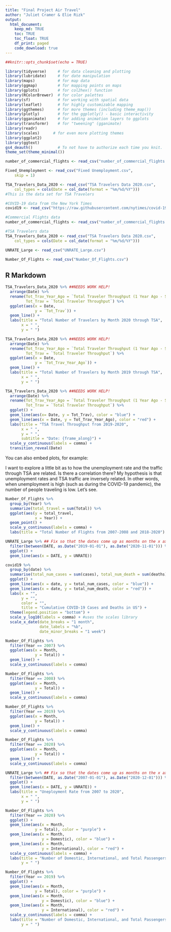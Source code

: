 ```yaml
---
title: "Final Project Air Travel"
author: "Juliet Cramer & Elie Rizk"
output: 
  html_document:
    keep_md: TRUE
    toc: TRUE
    toc_float: TRUE
    df_print: paged
    code_download: true
---
```


```r
##knitr::opts_chunk$set(echo = TRUE)
```

```r
library(tidyverse)     # for data cleaning and plotting
library(lubridate)     # for date manipulation
library(maps)          # for map data
library(ggmap)         # for mapping points on maps
library(gplots)        # for col2hex() function
library(RColorBrewer)  # for color palettes
library(sf)            # for working with spatial data
library(leaflet)       # for highly customizable mapping
library(ggthemes)      # for more themes (including theme_map())
library(plotly)        # for the ggplotly() - basic interactivity
library(gganimate)     # for adding animation layers to ggplots
library(transformr)    # for "tweening" (gganimate)
library(readr)
library(scales)      # for even more plotting themes
library(ggplot2)
library(ggtext)    
gs4_deauth()           # To not have to authorize each time you knit.
theme_set(theme_minimal())
```


```r
number_of_commercial_flights <- read_csv("number_of_commercial_flights.csv", col_types = cols(DateTime = col_character())) #This is the flight data set

Fixed_Unemployment <- read_csv("Fixed Unemployment.csv", 
    skip = 1)

TSA_Travelers_Data_2020 <- read_csv("TSA Travelers Data 2020.csv", 
    col_types = cols(Date = col_date(format = "%m/%d/%Y")))
#This is the data set for TSA Travelers 

#COVID-19 data from the New York Times
covid19 <- read_csv("https://raw.githubusercontent.com/nytimes/covid-19-data/master/us-states.csv")

#Commercial Flights data
number_of_commercial_flights <- read_csv("number_of_commercial_flights.csv", col_types = cols(DateTime = col_character()))

#TSA Travelers data
TSA_Travelers_Data_2020 <- read_csv("TSA Travelers Data 2020.csv", 
    col_types = cols(Date = col_date(format = "%m/%d/%Y")))

UNRATE_Large <- read_csv("UNRATE_Large.csv")

Number_Of_Flights <- read_csv("Number_Of_Flights.csv")
```

## R Markdown


```r
TSA_Travelers_Data_2020 %>% ##NEEDS WORK HELP!
  arrange(Date) %>% 
  rename(Tot_Trav_Year_Ago = `Total Traveler Throughput (1 Year Ago - Same Weekday)`, 
         Tot_Trav = `Total Traveler Throughput`) %>% 
  ggplot(aes(x = Date,
             y = `Tot_Trav`)) +
  geom_line() +
  labs(title = "Total Number of Travelers by Month 2020 through TSA", 
       x = " ", 
       y = " ")
```

```r
TSA_Travelers_Data_2020 %>% ##NEEDS WORK HELP!
  arrange(Date) %>% 
  rename(Tot_Trav_Year_Ago = `Total Traveler Throughput (1 Year Ago - Same Weekday)`, 
         Tot_Trav = `Total Traveler Throughput`) %>% 
  ggplot(aes(x = Date,
             y = `Tot_Trav_Year_Ago`)) +
  geom_line() +
  labs(title = "Total Number of Travelers by Month 2019 through TSA", 
       x = " ", 
       y = " ")
```

```r
TSA_Travelers_Data_2020 %>% ##NEEDS WORK HELP!
  arrange(Date) %>% 
  rename(Tot_Trav_Year_Ago = `Total Traveler Throughput (1 Year Ago - Same Weekday)`, 
         Tot_Trav = `Total Traveler Throughput`) %>% 
  ggplot() +
  geom_line(aes(x= Date, y = Tot_Trav), color = "blue") +
  geom_line(aes(x = Date, y = Tot_Trav_Year_Ago), color = "red") +
  labs(title = "TSA Travel Throughput from 2019-2020", 
       x = " ", 
       y = " ", 
       subtitle = "Date: {frame_along}") +
  scale_y_continuous(labels = comma) +
  transition_reveal(Date) 
```


You can also embed plots, for example:

I want to explore a little bit as to how the unemployment rate and the traffic through TSA are related. Is there a correlation there? My hypothesis is that unemployment rates and TSA traffic are inversely related. In other words, when unemployment is high (such as during the COVID-19 pandemic), the number of people traveling is low. Let's see. 

```r
Number_Of_Flights %>% 
  group_by(Year) %>% 
  summarize(total_travel = sum(Total)) %>%
  ggplot(aes(y = total_travel, 
             x = Year)) + 
  geom_point() + 
  scale_y_continuous(labels = comma) + 
  labs(title = "Total Number of Flights from 2007-2008 and 2018-2020")
```
```r
UNRATE_Large %>% ## Fix so that the dates come up as months on the x axis
  filter(between(DATE, as.Date("2019-01-01"), as.Date("2020-11-01"))) %>%
  ggplot() + 
  geom_line(aes(x = DATE, y = UNRATE))
```

```r
covid19 %>% 
  group_by(date) %>% 
  summarise(total_num_cases = sum(cases), total_num_death = sum(deaths)) %>% 
  ggplot() +
  geom_line(aes(x = date, y = total_num_cases, color = "blue")) +
  geom_line(aes(x = date, y = total_num_death, color = "red")) + 
  labs(x = "",
       y = "",
       color = "",
       title = "Cumulative COVID-19 Cases and Deaths in US") + 
  theme(legend.position = "bottom") +
  scale_y_log10(labels = comma) + #uses the scales library
  scale_x_date(date_breaks = "1 month",
               date_labels = "%b",
               date_minor_breaks = "1 week")
```

```r
Number_Of_Flights %>%
  filter(Year == 2007) %>% 
  ggplot(aes(x = Month, 
             y = Total)) + 
  geom_line() + 
  scale_y_continuous(labels = comma) 
```


```r
Number_Of_Flights %>%
  filter(Year == 2008) %>% 
  ggplot(aes(x = Month, 
             y = Total)) + 
  geom_line() + 
  scale_y_continuous(labels = comma) 
```

```r
Number_Of_Flights %>%
  filter(Year == 2019) %>% 
  ggplot(aes(x = Month, 
             y = Total)) + 
  geom_line() + 
  scale_y_continuous(labels = comma) 
```

```r
Number_Of_Flights %>%
  filter(Year == 2020) %>% 
  ggplot(aes(x = Month, 
             y = Total)) + 
  geom_line() + 
  scale_y_continuous(labels = comma) 
```

```r
UNRATE_Large %>% ## Fix so that the dates come up as months on the x axis
  filter(between(DATE, as.Date("2007-01-01"), as.Date("2020-12-01"))) %>%
  ggplot() + 
  geom_line(aes(x = DATE, y = UNRATE)) + 
  labs(title = "Uneployment Rate from 2007 to 2020", 
       x = " ", 
       y = " ")
```

```r
Number_Of_Flights %>%
  filter(Year == 2020) %>% 
  ggplot() + 
  geom_line(aes(x = Month, 
             y = Total), color = "purple") + 
  geom_line(aes(x = Month, 
                y = Domestic), color = "blue") + 
  geom_line(aes(x = Month, 
                y = International), color = "red") + 
  scale_y_continuous(labels = comma) + 
  labs(title = "Number of Domestic, International, and Total Passengers in U.S in 2020", 
       y = " ")
```

```r
Number_Of_Flights %>%
  filter(Year == 2019) %>% 
  ggplot() + 
  geom_line(aes(x = Month, 
             y = Total), color = "purple") + 
  geom_line(aes(x = Month, 
                y = Domestic), color = "blue") + 
  geom_line(aes(x = Month, 
                y = International), color = "red") + 
  scale_y_continuous(labels = comma) + 
  labs(title = "Number of Domestic, International, and Total Passengers in U.S in 2020", 
       y = " ")
```
